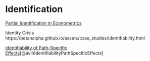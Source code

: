 # Identification

[Partial Identification in Econometrics](https://scholar.harvard.edu/files/tamer/files/pie.pdf)

Identity Crisis
https://betanalpha.github.io/assets/case_studies/identifiability.html

[Identifiability of Path-Specific Effects](https://ftp.cs.ucla.edu/pub/stat_ser/r321-ijcai05.pdf)[@avinIdentifiabilityPathSpecificEffects]